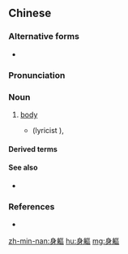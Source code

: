 {{also|身躯}}
==Chinese==
{{zh-forms|s=身躯}}

===Alternative forms===
* {{qualifier|Zhangzhou Min Nan}} {{zh-l|渾軀|tr=hun-su, hin-su}}

===Pronunciation===
{{zh-pron
|m=shēnqū
|mn=sin-khu/tw,xm,zz:seng-khu/tp:siang-khu/twv:sin-ku
|mn_note=hun-su - Zhangzhou, Yilan; hin-su - Zhangzhou
|c=san1 keoi1
|cat=n
}}

===Noun===
{{zh-noun}}

# {{lb|zh|anatomy}} [[body]]
#* {{w2|zh|鐘鎮濤}} (lyricist {{w2|zh|林敏驄}}), {{lang|zh|淚之旅}}
#*: {{zh-x|只 因 我 已 慣 於 無窮 夜 裡 有 她 抱擁 身軀|It is just because I've already grown used to the endless nights where she is there to embrace me|C-LIT}} {{attention|zh|check translation}}

====Derived terms====
{{zh-der|洗身軀}}

====See also====
* {{zh-l|身體}}

===References===
* {{thcwd|3522}}

[[zh-min-nan:身軀]]
[[hu:身軀]]
[[mg:身軀]]